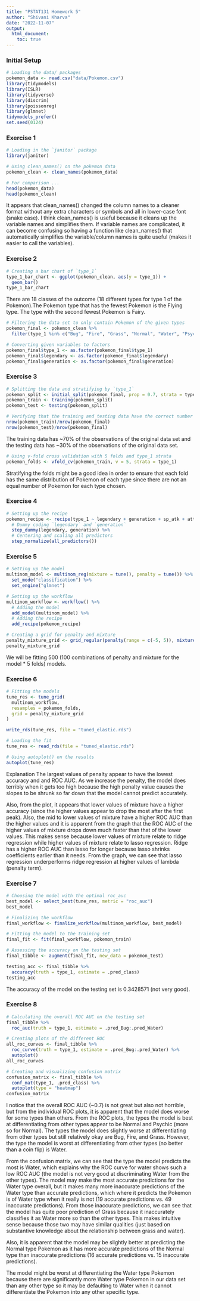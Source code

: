 ```yaml
---
title: "PSTAT131 Homework 5"
author: "Shivani Kharva"
date: "2022-11-07"
output:
  html_document:
    toc: true
---
```


### Initial Setup  

```r
# Loading the data/ packages
pokemon_data <- read.csv("data/Pokemon.csv")
library(tidymodels)
library(ISLR)
library(tidyverse)
library(discrim)
library(poissonreg)
library(glmnet)
tidymodels_prefer()
set.seed(0124)
```

### Exercise 1  
```r
# Loading in the `janitor` package
library(janitor)

# Using clean_names() on the pokemon data
pokemon_clean <- clean_names(pokemon_data)

# For comparison ...
head(pokemon_data)
head(pokemon_clean)
```

It appears that clean_names() changed the column names to a cleaner format without any extra characters or symbols and all in lower-case font (snake case). I think clean_names() is useful because it cleans up the variable names and simplifies them. If variable names are complicated, it can become confusing so having a function like clean_names() that automatically simplifies the variable/column names is quite useful (makes it easier to call the variables).  

### Exercise 2  
```r
# Creating a bar chart of `type_1`
type_1_bar_chart <- ggplot(pokemon_clean, aes(y = type_1)) +
  geom_bar()
type_1_bar_chart
```

There are 18 classes of the outcome (18 different types for type 1 of the Pokemon).The Pokemon type that has the fewest Pokemon is the Flying type. The type with the second fewest Pokemon is Fairy.  

```r
# Filtering the data set to only contain Pokemon of the given types
pokemon_final <- pokemon_clean %>% 
  filter(type_1 %in% c("Bug", "Fire", "Grass", "Normal", "Water", "Psychic"))
```

```r
# Converting given variables to factors
pokemon_final$type_1 <- as.factor(pokemon_final$type_1)
pokemon_final$legendary <- as.factor(pokemon_final$legendary)
pokemon_final$generation <- as.factor(pokemon_final$generation)
```

### Exercise 3  

```r
# Splitting the data and stratifying by `type_1`
pokemon_split <- initial_split(pokemon_final, prop = 0.7, strata = type_1)
pokemon_train <- training(pokemon_split)
pokemon_test <- testing(pokemon_split)
```

```r
# Verifying that the training and testing data have the correct number of outcomes
nrow(pokemon_train)/nrow(pokemon_final)
nrow(pokemon_test)/nrow(pokemon_final)
```

The training data has \~70% of the observations of the original data set and the testing data has \~30% of the observations of the original data set.   

```r
# Using v-fold cross validation with 5 folds and type_1 strata
pokemon_folds <- vfold_cv(pokemon_train, v = 5, strata = type_1)
```

Stratifying the folds might be a good idea in order to ensure that each fold has the same distribution of Pokemon of each type since there are not an equal number of Pokemon for each type chosen.  

### Exercise 4  

```r
# Setting up the recipe
pokemon_recipe <- recipe(type_1 ~ legendary + generation + sp_atk + attack + speed + defense + hp + sp_def, data = pokemon_train) %>% 
  # Dummy coding `legendary` and `generation`
  step_dummy(legendary, generation) %>% 
  # Centering and scaling all predictors
  step_normalize(all_predictors())
```

### Exercise 5  

```r
# Setting up the model
multinom_model <- multinom_reg(mixture = tune(), penalty = tune()) %>% 
  set_mode("classification") %>% 
  set_engine("glmnet")

# Setting up the workflow
multinom_workflow <- workflow() %>% 
  # Adding the model
  add_model(multinom_model) %>% 
  # Adding the recipe
  add_recipe(pokemon_recipe)
```

```r
# Creating a grid for penalty and mixture
penalty_mixture_grid <- grid_regular(penalty(range = c(-5, 5)), mixture(range = c(0,1)), levels = 10)
penalty_mixture_grid
```

We will be fitting 500 (100 combinations of penalty and mixture for the model * 5 folds) models.  

### Exercise 6  

```r
# Fitting the models
tune_res <- tune_grid(
  multinom_workflow,
  resamples = pokemon_folds,
  grid = penalty_mixture_grid
)

write_rds(tune_res, file = "tuned_elastic.rds")
```

```r
# Loading the fit
tune_res <- read_rds(file = "tuned_elastic.rds")

# Using autoplot() on the results
autoplot(tune_res)
```

Explanation
The largest values of penalty appear to have the lowest accuracy and and ROC AUC. As we increase the penalty, the model does terribly when it gets too high because the high penalty value causes the slopes to be shrunk so far down that the model cannot predict accurately.  

Also, from the plot, it appears that lower values of mixture have a higher accuracy (since the higher values appear to drop the most after the first peak). Also, the mid to lower values of mixture have a higher ROC AUC than the higher values and it is apparent from the graph that the ROC AUC of the higher values of mixture drops down much faster than that of the lower values. This makes sense because lower values of mixture relate to ridge regression while higher values of mixture relate to lasso regression. Ridge has a higher ROC AUC than lasso for longer because lasso shrinks coefficients earlier than it needs. From the graph, we can see that lasso regression underperforms ridge regression at higher values of lambda (penalty term).  

### Exercise 7  

```r
# Choosing the model with the optimal roc_auc
best_model <- select_best(tune_res, metric = "roc_auc")
best_model
```

```r
# Finalizing the workflow
final_workflow <- finalize_workflow(multinom_workflow, best_model)

# Fitting the model to the training set
final_fit <- fit(final_workflow, pokemon_train)

# Assessing the accuracy on the testing set
final_tibble <- augment(final_fit, new_data = pokemon_test) 

testing_acc <- final_tibble %>% 
  accuracy(truth = type_1, estimate = .pred_class)
testing_acc
```

The accuracy of the model on the testing set is 0.3428571 (not very good).  

### Exercise 8  

```r
# Calculating the overall ROC AUC on the testing set
final_tibble %>% 
  roc_auc(truth = type_1, estimate = .pred_Bug:.pred_Water)

# Creating plots of the different ROC
all_roc_curves <- final_tibble %>% 
  roc_curve(truth = type_1, estimate = .pred_Bug:.pred_Water) %>% 
  autoplot()
all_roc_curves
```

```r
# Creating and visualizing confusion matrix
confusion_matrix <- final_tibble %>%
  conf_mat(type_1, .pred_class) %>% 
  autoplot(type = "heatmap")
confusion_matrix
```

I notice that the overall ROC AUC (~0.7) is not great but also not horrible, but from the individual ROC plots, it is apparent that the model does worse for some types than others. From the ROC plots, the types the model is best at differentiating from other types appear to be Normal and Psychic (more so for Normal). The types the model does slightly worse at differentiating from other types but still relatively okay are Bug, Fire, and Grass. However, the type the model is worst at differentiating from other types (no better than a coin flip) is Water.  

From the confusion matrix, we can see that the type the model predicts the most is Water, which explains why the ROC curve for water shows such a low ROC AUC (the model is not very good at discriminating Water from the other types). The model may make the most accurate predictions for the Water type overall, but it makes many more inaccurate predictions of the Water type than accurate predictions, which where it predicts the Pokemon is of Water type when it really is not (19 accurate predictions vs. 49 inaccurate predictions). From those inaccurate predictions, we can see that the model has quite poor prediction of Grass because it inaccurately classifies it as Water more so than the other types. This makes intuitive sense because those two may have similar qualities (just based on substantive knowledge about the relationship between grass and water).   

Also, it is apparent that the model may be slightly better at predicting the Normal type Pokemon as it has more accurate predictions of the Normal type than inaccurate predictions (16 accurate predictions vs. 15 inaccurate predictions).  

The model might be worst at differentiating the Water type Pokemon because there are significantly more Water type Pokemon in our data set than any other type so it may be defaulting to Water when it cannot differentiate the Pokemon into any other specific type.   










